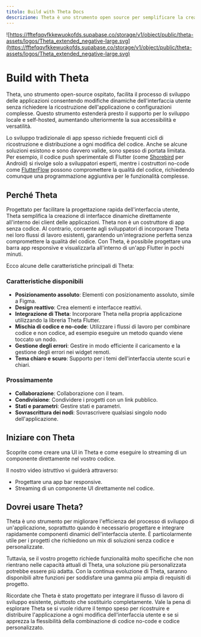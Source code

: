 ```yaml
---
titolo: Build with Theta Docs
descrizione: Theta è uno strumento open source per semplificare la creazione e il test di applicazioni con interfacce utente dinamiche, senza la necessità di ricostruzioni.
---
```


![https://fftefqqvfkkewuokofds.supabase.co/storage/v1/object/public/theta-assets/logos/Theta_extended_negative-large.svg](https://fftefqqvfkkewuokofds.supabase.co/storage/v1/object/public/theta-assets/logos/Theta_extended_negative-large.svg)

# Build with Theta

Theta, uno strumento open-source ospitato, facilita il processo di sviluppo delle applicazioni consentendo modifiche dinamiche dell'interfaccia utente senza richiedere la ricostruzione dell'applicazione o configurazioni complesse. Questo strumento estenderà presto il supporto per lo sviluppo locale e self-hosted, aumentando ulteriormente la sua accessibilità e versatilità.

Lo sviluppo tradizionale di app spesso richiede frequenti cicli di ricostruzione e distribuzione a ogni modifica del codice. Anche se alcune soluzioni esistono e sono davvero valide, sono spesso di portata limitata. Per esempio, il codice push sperimentale di Flutter (come [Shorebird](https://shorebird.dev) per Android) si rivolge solo a sviluppatori esperti, mentre i costruttori no-code come [FlutterFlow](https://flutterflow.io) possono compromettere la qualità del codice, richiedendo comunque una programmazione aggiuntiva per le funzionalità complesse.

## Perché Theta

Progettato per facilitare la progettazione rapida dell'interfaccia utente, Theta semplifica la creazione di interfacce dinamiche direttamente all'interno dei client delle applicazioni. Theta non è un costruttore di app senza codice. Al contrario, consente agli sviluppatori di incorporare Theta nei loro flussi di lavoro esistenti, garantendo un'integrazione perfetta senza compromettere la qualità del codice. Con Theta, è possibile progettare una barra app responsive e visualizzarla all'interno di un'app Flutter in pochi minuti.

Ecco alcune delle caratteristiche principali di Theta:

### Caratteristiche disponibili
- **Posizionamento assoluto**: Elementi con posizionamento assoluto, simile a Figma.
- **Design reattivo**: Crea elementi e interfacce reattivi.
- **Integrazione di Theta**: Incorporare Theta nella propria applicazione utilizzando la libreria Theta Flutter.
- **Mischia di codice e no-code**: Utilizzare i flussi di lavoro per combinare codice e non codice, ad esempio eseguire un metodo quando viene toccato un nodo.
- **Gestione degli errori**: Gestire in modo efficiente il caricamento e la gestione degli errori nei widget remoti.
- **Tema chiaro e scuro**: Supporto per i temi dell'interfaccia utente scuri e chiari.

### Prossimamente
- **Collaborazione**: Collaborazione con il team.
- **Condivisione**: Condividere i progetti con un link pubblico.
- **Stati e parametri**: Gestire stati e parametri.
- **Sovrascrittura dei nodi**: Sovrascrivere qualsiasi singolo nodo dell'applicazione.

## Iniziare con Theta

Scoprite come creare una UI in Theta e come eseguire lo streaming di un componente direttamente nel vostro codice.

Il nostro video istruttivo vi guiderà attraverso:

- Progettare una app bar responsive.
- Streaming di un componente UI direttamente nel codice.

<YouTube id="oFed0NIqBZI" />

## Dovrei usare Theta?

Theta è uno strumento per migliorare l'efficienza del processo di sviluppo di un'applicazione, soprattutto quando è necessario progettare e integrare rapidamente componenti dinamici dell'interfaccia utente. È particolarmente utile per i progetti che richiedono un mix di soluzioni senza codice e personalizzate.

Tuttavia, se il vostro progetto richiede funzionalità molto specifiche che non rientrano nelle capacità attuali di Theta, una soluzione più personalizzata potrebbe essere più adatta. Con la continua evoluzione di Theta, saranno disponibili altre funzioni per soddisfare una gamma più ampia di requisiti di progetto.

Ricordate che Theta è stato progettato per integrare il flusso di lavoro di sviluppo esistente, piuttosto che sostituirlo completamente. Vale la pena di esplorare Theta se si vuole ridurre il tempo speso per ricostruire e distribuire l'applicazione a ogni modifica dell'interfaccia utente e se si apprezza la flessibilità della combinazione di codice no-code e codice personalizzato.